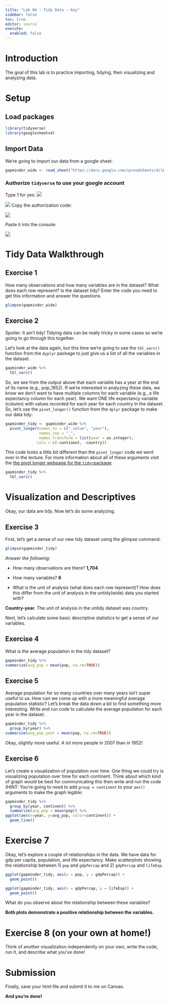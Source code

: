 ```yaml
---
title: "Lab 04 - Tidy Data - Key"
sidebar: false
toc: true
editor: source
execute: 
  enabled: false
---
```


# Introduction

The goal of this lab is to practice importing, tidying, then visualizing and analyzing data.

# Setup

## Load packages

```r
library(tidyverse)
library(googlesheets4)
```

## Import Data

We're going to import our data from a google sheet:

```r
gapminder_wide <- read_sheet("https://docs.google.com/spreadsheets/d/1E8u2GL0aCmWiU2AnpNirfUPxWSJBN50Tyrf5ilapwSw/edit?usp=sharing")
```


### Authorize `tidyverse` to use your google account


Type 1 for yes:
![](images/paste-9C0DD36C.png)

![](images/paste-511DDA0A.png)
Copy the authorization code:

![](images/paste-DA2BA91B.png)

Paste it into the console: 

![](images/paste-AA99E0D4.png)

# Tidy Data Walkthrough

## Exercise 1

How many observations and how many variables are in the dataset? What does each row represent? Is the dataset tidy? Enter the code you need to get this information and answer the questions.

```r
glimpse(gapminder_wide)
```

## Exercise 2

Spoiler: It ain't tidy! Tidying data can be really tricky in some cases so we're going to go through this together. 

Let's look at the data again, but this time we're going to use the `tbl_vars()` function from the `dyplyr` package to just give us a list of all the variables in the dataset. 


```r
gapminder_wide %>% 
  tbl_vars()
```



So, we see from the output above that each variable has a year at the end of its name (e.g., pop_1952). If we're interested in analyzing these data, we know we don't want to have multiple columns for each variable (e.g., a life expectancy column for each year). We want ONE life expectancy variable (column) with values recorded for each year for each country in the dataset. So, let's use the `pivot_longer()` function from the `dplyr` package to make our data tidy:

```r
gapminder_tidy <- gapminder_wide %>% 
  pivot_longer(names_to = c(".value", "year"),
               names_sep = "_",
               names_transform = list(year = as.integer),
              cols = c(-continent, -country))
```

This code looks a _little bit_ different than the `pivot_longer` code we went over in the lecture. For more information about all of these arguments visit the [the pivot longer webpage for the `tidyr`package](https://tidyr.tidyverse.org/reference/pivot_longer.html). 

```r
gapminder_tidy %>% 
  tbl_vars()
```



# Visualization and Descriptives

Okay, our data are tidy. Now let's do some analyzing. 

## Exercise 3

First, let's get a sense of our new tidy dataset using the glimpse command:

```r
glimpse(gapminder_tidy)
```

*Answer the following:*

* How many observations are there? 
**1,704**

* How many variables? 
**6**

* What is the unit of analysis (what does each row represent)? How does this differ from the unit of analysis in the untidy(wide) data you started with? 

**Country-year**. The unit of analysis in the untidy dataset was country. 

Next, let's calculate some basic descriptive statistics to get a sense of our variables.

## Exercise 4


What is the average population in the tidy dataset? 

```r
gapminder_tidy %>% 
summarize(avg_pop = mean(pop, na.rm=TRUE))
```
## Exercise 5

Average population for so many countries over many years isn't super useful to us. How can we come up with a more meaningful average population statistic? Let's break the data down a bit to find something more interesting. Write and run code to calculate the average population for each year in the dataset. 

```r
gapminder_tidy %>% 
  group_by(year) %>% 
summarize(avg_pop_year = mean(pop, na.rm=TRUE))
```
Okay, slightly more useful. A lot more people in 2007 than in 1952! 

## Exercise 6

Let's create a visualization of population over time. One thing we could try is visualizing population over time for each continent. Think about which kind of graph would be best for communicating this then write and run the code (HINT: You're going to need to add  `group = continent` to your `aes()` arguments to make the graph legible:

```r
gapminder_tidy %>% 
  group_by(year, continent) %>% 
  summarize(avg_pop = mean(pop)) %>% 
ggplot(aes(x=year, y=avg_pop, color=continent)) +
  geom_line()
```


# Exercise 7

Okay, let's explore a couple of relationships in the data. We have data for gdp per capita, population, and life expectancy. Make scatterplots showing the relationship between 1) `pop` and `gdpPercap` and 2) `gdpPercap` and `lifeExp`. 

```r
ggplot(gapminder_tidy, aes(x = pop, y = gdpPercap)) +
  geom_point()
```

```r
ggplot(gapminder_tidy, aes(x = gdpPercap, y = lifeExp)) +
  geom_point()
```

What do you observe about the relationship between these variables? 

**Both plots demonstrate a positive relationship between the variables.** 

# Exercise 8 (on your own at home!)

Think of another visualization independently on your own, write the code, run it, and describe what you've done! 


# Submission

Finally, save your html file and submit it to me on Canvas. 

**And you're done!**

